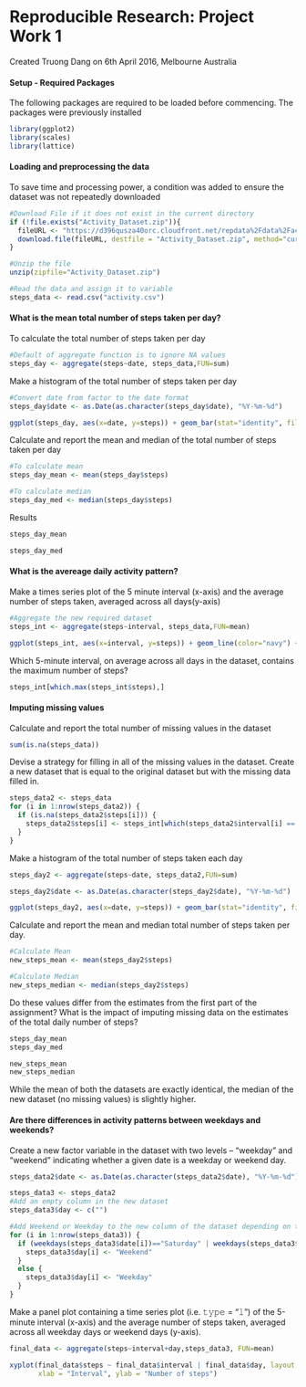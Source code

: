 # Reproducible Research: Project Work 1

Created Truong Dang on 6th April 2016, 
Melbourne Australia


#### Setup - Required Packages
The following packages are required to be loaded before commencing. The packages were previously installed
```r
library(ggplot2)
library(scales)
library(lattice)
```



#### Loading and preprocessing the data
To save time and processing power, a condition was added to ensure the dataset was not repeatedly downloaded
```r
#Download File if it does not exist in the current directory
if (!file.exists("Activity_Dataset.zip")){
  fileURL <- "https://d396qusza40orc.cloudfront.net/repdata%2Fdata%2Factivity.zip"
  download.file(fileURL, destfile = "Activity_Dataset.zip", method="curl")
}

#Unzip the file
unzip(zipfile="Activity_Dataset.zip")

#Read the data and assign it to variable
steps_data <- read.csv("activity.csv")
```

#### What is the mean total number of steps taken per day?
To calculate the total number of steps taken per day
```r
#Default of aggregate function is to ignore NA values
steps_day <- aggregate(steps~date, steps_data,FUN=sum)
```

Make a histogram of the total number of steps taken per day
```r
#Convert date from factor to the date format
steps_day$date <- as.Date(as.character(steps_day$date), "%Y-%m-%d")

ggplot(steps_day, aes(x=date, y=steps)) + geom_bar(stat="identity", fill="navy") + labs(title = "Total Number of Steps Taken Each Day", x = "Date", y = "Total number of steps")
```

Calculate and report the mean and median of the total number of steps taken per day
```r
#To calculate mean
steps_day_mean <- mean(steps_day$steps)

#To calculate median
steps_day_med <- median(steps_day$steps)
```

Results
```r
steps_day_mean

steps_day_med
```

#### What is the avereage daily activity pattern?
Make a times series plot of the 5 minute interval (x-axis) and the average number of steps taken, averaged across all days(y-axis)
```r
#Aggregate the new required dataset
steps_int <- aggregate(steps~interval, steps_data,FUN=mean)

ggplot(steps_int, aes(x=interval, y=steps)) + geom_line(color="navy") + labs(title = "Total Number of Steps Taken Each Interval", x = "Interval", y = "Total number of steps")
```

Which 5-minute interval, on average across all days in the dataset, contains the maximum number of steps?
```r
steps_int[which.max(steps_int$steps),]
```

#### Imputing missing values
Calculate and report the total number of missing values in the dataset
```r
sum(is.na(steps_data))
```

Devise a strategy for filling in all of the missing values in the dataset.
Create a new dataset that is equal to the original dataset but with the missing data filled in.
```r
steps_data2 <- steps_data
for (i in 1:nrow(steps_data2)) {
  if (is.na(steps_data2$steps[i])) {
    steps_data2$steps[i] <- steps_int[which(steps_data2$interval[i] == steps_int$interval), ]$steps
  }
}
```

Make a histogram of the total number of steps taken each day
```r
steps_day2 <- aggregate(steps~date, steps_data2,FUN=sum)

steps_day2$date <- as.Date(as.character(steps_day2$date), "%Y-%m-%d")

ggplot(steps_day2, aes(x=date, y=steps)) + geom_bar(stat="identity", fill="navy") + labs(title = "Total Number of Steps Taken Each Day", x = "Date", y = "Total number of steps")
```

Calculate and report the mean and median total number of steps taken per day. 
```r
#Calculate Mean
new_steps_mean <- mean(steps_day2$steps)

#Calculate Median
new_steps_median <- median(steps_day2$steps)
```


Do these values differ from the estimates from the first part of the assignment? What is the impact of imputing missing data on the estimates of the total daily number of steps?
```r
steps_day_mean
steps_day_med

new_steps_mean
new_steps_median
```

While the mean of both the datasets are exactly identical, the median of the new dataset (no missing values) is slightly higher. 

#### Are there differences in activity patterns between weekdays and weekends?
Create a new factor variable in the dataset with two levels – “weekday” and “weekend” indicating whether a given date is a weekday or weekend day.
```r
steps_data2$date <- as.Date(as.character(steps_data2$date), "%Y-%m-%d")

steps_data3 <- steps_data2
#Add an empty column in the new dataset
steps_data3$day <- c("")

#Add Weekend or Weekday to the new column of the dataset depending on the output of the weekdays function for each row
for (i in 1:nrow(steps_data3)) {
  if (weekdays(steps_data3$date[i])=="Saturday" | weekdays(steps_data3$date[i])=="Sunday") {
    steps_data3$day[i] <- "Weekend"
  }
  else {
    steps_data3$day[i] <- "Weekday"
  }
}
```

Make a panel plot containing a time series plot (i.e. 𝚝𝚢𝚙𝚎 = "𝚕") of the 5-minute interval (x-axis) and the average number of steps taken, averaged across all weekday days or weekend days (y-axis).
```r
final_data <- aggregate(steps~interval+day,steps_data3, FUN=mean)

xyplot(final_data$steps ~ final_data$interval | final_data$day, layout = c(1, 2), type = "l", col="navy",
       xlab = "Interval", ylab = "Number of steps")
```

